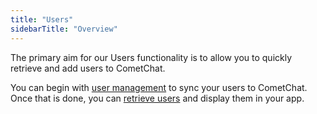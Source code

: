 ```yaml
---
title: "Users"
sidebarTitle: "Overview"
---
```




The primary aim for our Users functionality is to allow you to quickly retrieve and add users to CometChat.

You can begin with [user management](/docs/sdk/javascript/user-management) to sync your users to CometChat. Once that is done, you can [retrieve users](/docs/sdk/javascript/retrieve-users) and display them in your app.
